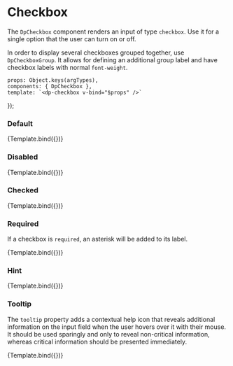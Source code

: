 
<Meta
  title="Components/Checkbox"
  component={DpCheckbox} />

# Checkbox

The `DpCheckbox` component renders an input of type `checkbox`. Use it for a single option that the user can turn on or
off.

In order to display several checkboxes grouped together, use `DpCheckboxGroup`.
It allows for defining an additional group label and have checkbox labels with normal `font-weight`.

    props: Object.keys(argTypes),
    components: { DpCheckbox },
    template: `<dp-checkbox v-bind="$props" />`
});

### Default
<Canvas>
    <Story
        name="Default"
        args={{
            id: 'checkboxId',
            label: {
              text: 'Checkbox label'
            }
        }}>
        {Template.bind({})}
    </Story>
</Canvas>

### Disabled
<Canvas>
    <Story
        name="Disabled"
        args={{
            id: 'checkboxId',
            label: {
              text: 'Checkbox label'
            },
            disabled: true
        }}>
        {Template.bind({})}
    </Story>
</Canvas>

### Checked
<Canvas>
    <Story
        name="Checked"
        args={{
            id: 'checkboxId',
            label: {
              text: 'Checkbox label'
            },
            checked: true
        }}>
        {Template.bind({})}
    </Story>
</Canvas>

### Required

If a checkbox is `required`, an asterisk will be added to its label.

<Canvas>
    <Story
        name="Required"
        args={{
            id: 'checkboxId',
            label: {
              text: 'Checkbox label'
            },
            required: true
        }}>
        {Template.bind({})}
    </Story>
</Canvas>

### Hint
<Canvas>
    <Story
        name="Hint"
        args={{
            id: 'checkboxId',
            label: {
              text: 'Checkbox label',
              hint: "This is a hint"
            }
        }}>
        {Template.bind({})}
    </Story>
</Canvas>

### Tooltip

The `tooltip` property adds a contextual help icon that reveals additional information on the input field when the user
hovers over it with their mouse. It should be used sparingly and only to reveal non-critical information, whereas
critical information should be presented immediately.

<Canvas>
    <Story
        name="Tooltip"
        args={{
            id: 'checkboxId',
            label: {
              text: 'Checkbox label',
              tooltip: "This is a tooltip"
            }
        }}>
        {Template.bind({})}
    </Story>
</Canvas>
